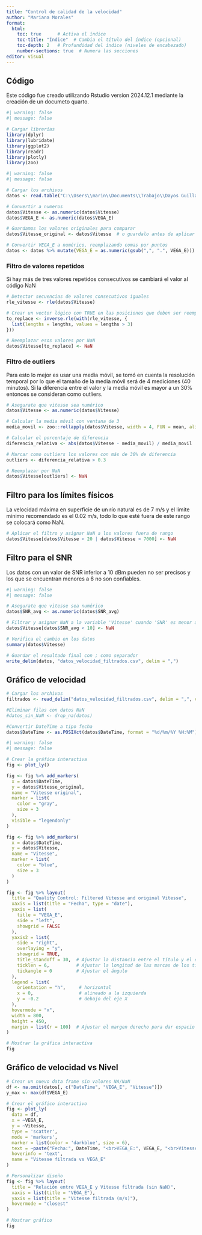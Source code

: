 ---
title: "Control de calidad de la velocidad"
author: "Mariana Morales"
format:
  html:
    toc: true      # Activa el índice
    toc-title: "Índice"  # Cambia el título del índice (opcional)
    toc-depth: 2   # Profundidad del índice (niveles de encabezado)
    number-sections: true  # Numera las secciones
editor: visual
---

## Código

Este código fue creado utilizando Rstudio version 2024.12.1 mediante la creación de un documeto quarto.

```{r}
#| warning: false
#| message: false

# Cargar librerías
library(dplyr)
library(lubridate)
library(ggplot2)
library(readr)
library(plotly)
library(zoo)
```

```{r}
#| warning: false
#| message: false

# Cargar los archivos
datos <- read.table("C:\\Users\\marin\\Documents\\Trabajo\\Dayos Guillaume\\Rstudio quarto\\Datos sensores3.csv", sep = ";", dec = ",", header = TRUE)

# Convertir a numeros
datos$Vitesse <- as.numeric(datos$Vitesse)
datos$VEGA_E <- as.numeric(datos$VEGA_E)
```

```{r}
# Guardamos los valores originales para comparar
datos$Vitesse_original <- datos$Vitesse  # o guardalo antes de aplicar filtros si querés ver el cambio real
```

```{r}
# Convertir VEGA_E a numérico, reemplazando comas por puntos
datos <- datos %>% mutate(VEGA_E = as.numeric(gsub(",", ".", VEGA_E)))
```

### Filtro de valores repetidos

Si hay más de tres valores repetidos consecutivos se cambiará el valor al código NaN

```{r}
# Detectar secuencias de valores consecutivos iguales
rle_vitesse <- rle(datos$Vitesse)

# Crear un vector lógico con TRUE en las posiciones que deben ser reemplazadas por NaN
to_replace <- inverse.rle(with(rle_vitesse, {
  list(lengths = lengths, values = lengths > 3)
}))

# Reemplazar esos valores por NaN
datos$Vitesse[to_replace] <- NaN
```

### Filtro de outliers

Para esto lo mejor es usar una media móvil, se tomó en cuenta la resolución temporal por lo que el tamaño de la media móvil será de 4 mediciones (40 minutos). Si la diferencia entre el valor y la media móvil es mayor a un 30% entonces se consideran como outliers.

```{r}
# Asegurate que vitesse sea numérico
datos$Vitesse <- as.numeric(datos$Vitesse)

# Calcular la media móvil con ventana de 3
media_movil <- zoo::rollapply(datos$Vitesse, width = 4, FUN = mean, align = "center", fill = NA)

# Calcular el porcentaje de diferencia
diferencia_relativa <- abs(datos$Vitesse - media_movil) / media_movil

# Marcar como outliers los valores con más de 30% de diferencia
outliers <- diferencia_relativa > 0.3

# Reemplazar por NaN
datos$Vitesse[outliers] <- NaN
```

## Filtro para los límites físicos

La velocidad máxima en superficie de un río natural es de 7 m/s y el límite mínimo recomendado es el 0.02 m/s, todo lo que esté fuera de este rango se colocará como NaN.

```{r}

# Aplicar el filtro y asignar NaN a los valores fuera de rango
datos$Vitesse[datos$Vitesse < 20 | datos$Vitesse > 7000] <- NaN
```

## Filtro para el SNR

Los datos con un valor de SNR inferior a 10 dBm pueden no ser precisos y los que se encuentran menores a 6 no son confiables.

```{r}
#| warning: false
#| message: false

# Asegurate que vitesse sea numérico
datos$SNR_avg <- as.numeric(datos$SNR_avg)

# Filtrar y asignar NaN a la variable 'Vitesse' cuando 'SNR' es menor a 10
datos$Vitesse[datos$SNR_avg < 10] <- NaN

# Verifica el cambio en los datos
summary(datos$Vitesse)
```

```{r}
# Guardar el resultado final con ; como separador
write_delim(datos, "datos_velocidad_filtrados.csv", delim = ",")
```

## Gráfico de velocidad

```{r}
# Cargar los archivos
filtrados <- read_delim("datos_velocidad_filtrados.csv", delim = ",", col_types = cols(.default = "c"))

#Eliminar filas con datos NaN
#datos_sin_NaN <- drop_na(datos)

#Convertir DateTime a tipo fecha
datos$DateTime <- as.POSIXct(datos$DateTime, format = "%d/%m/%Y %H:%M")
```

```{r}
#| warning: false
#| message: false

# Crear la gráfica interactiva
fig <- plot_ly()

fig <- fig %>% add_markers(
  x = datos$DateTime, 
  y = datos$Vitesse_original, 
  name = "Vitesse original",
  marker = list(
    color = "gray",
    size = 3
  ),
  visible = "legendonly"
)

fig <- fig %>% add_markers(
  x = datos$DateTime, 
  y = datos$Vitesse, 
  name = "Vitesse",
  marker = list(
    color = "blue", 
    size = 3
  )
)

fig <- fig %>% layout(
  title = "Quality Control: Filtered Vitesse and original Vitesse",
  xaxis = list(title = "Fecha", type = "date"),
  yaxis = list(
    title = "VEGA_E",
    side = "left",
    showgrid = FALSE
  ),
  yaxis2 = list(
    side = "right",
    overlaying = "y",
    showgrid = TRUE,
    title_standoff = 30,  # Ajustar la distancia entre el título y el eje
    ticklen = 6,          # Ajustar la longitud de las marcas de los ticks
    tickangle = 0         # Ajustar el ángulo
  ),
  legend = list(
    orientation = "h",     # horizontal
    x = 0,                 # alineado a la izquierda
    y = -0.2               # debajo del eje X
  ),
  hovermode = "x",
  width = 800,
  height = 450,
  margin = list(r = 100)  # Ajustar el margen derecho para dar espacio al eje secundario
)

# Mostrar la gráfica interactiva
fig
```



## Gráfico de velocidad vs Nivel

```{r}


# Crear un nuevo data frame sin valores NA/NaN
df <- na.omit(datos[, c("DateTime", "VEGA_E", "Vitesse")])
y_max <- max(df$VEGA_E)

# Crear el gráfico interactivo
fig <- plot_ly(
  data = df,
  x = ~VEGA_E,
  y = ~Vitesse,
  type = 'scatter',
  mode = 'markers',
  marker = list(color = 'darkblue', size = 6),
  text = ~paste("Fecha:", DateTime, "<br>VEGA_E:", VEGA_E, "<br>Vitesse:", Vitesse),
  hoverinfo = 'text',
  name = "Vitesse filtrada vs VEGA_E"
)

# Personalizar diseño
fig <- fig %>% layout(
  title = "Relación entre VEGA_E y Vitesse filtrada (sin NaN)",
  xaxis = list(title = "VEGA_E"),
  yaxis = list(title = "Vitesse filtrada (m/s)"),
  hovermode = "closest"
)

# Mostrar gráfico
fig
```
